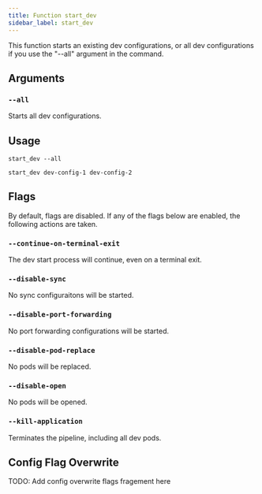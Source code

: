 ```yaml
---
title: Function start_dev
sidebar_label: start_dev
---
```


This function starts an existing dev configurations, or all dev configurations if you use the "--all" argument in the command.

## Arguments

### `--all`

Starts all dev configurations.

## Usage

```
start_dev --all
```

```
start_dev dev-config-1 dev-config-2
```

## Flags

By default, flags are disabled. If any of the flags below are enabled, the following actions are taken.

### `--continue-on-terminal-exit`

The dev start process will continue, even on a terminal exit.

### `--disable-sync`

No sync configuraitons will be started.

### `--disable-port-forwarding`

No port forwarding configurations will be started.

### `--disable-pod-replace`

No pods will be replaced.

### `--disable-open`

No pods will be opened.

### `--kill-application`

Terminates the pipeline, including all dev pods.

## Config Flag Overwrite

TODO: Add config overwrite flags fragement here
